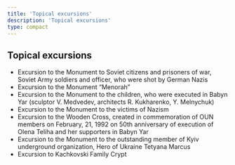 ```yaml
---
title: 'Topical excursions'
description: 'Topical excursions'
type: compact
---
```


## Topical excursions

- Excursion to the Monument to Soviet citizens and prisoners of war, Soviet Army
  soldiers and officer, who were shot by German Nazis
- Excursion to the Monument “Menorah”
- Excursion to the Monument to the children, who were executed in Babyn Yar
  (sculptor V. Medvedev, architects R. Kukharenko, Y. Melnychuk)
- Excursion to the Monument to the victims of Nazism
- Excursion to the Wooden Cross, created in commemoration of OUN members on
  February, 21, 1992 on 50th anniversary of execution of Olena Teliha and her
  supporters in Babyn Yar
- Excursion to the Monument to the outstanding member of Kyiv underground
  organization, Hero of Ukraine Tetyana Marcus
- Excursion to Kachkovski Family Crypt
